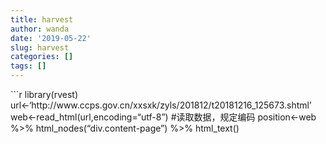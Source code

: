 ```yaml
---
title: harvest
author: wanda
date: '2019-05-22'
slug: harvest
categories: []
tags: []
---
```


```r
library(rvest)
url<-'http://www.ccps.gov.cn/xxsxk/zyls/201812/t20181216_125673.shtml'
web<-read_html(url,encoding="utf-8") #读取数据，规定编码
position<-web %>% html_nodes("div.content-page") %>% html_text()
